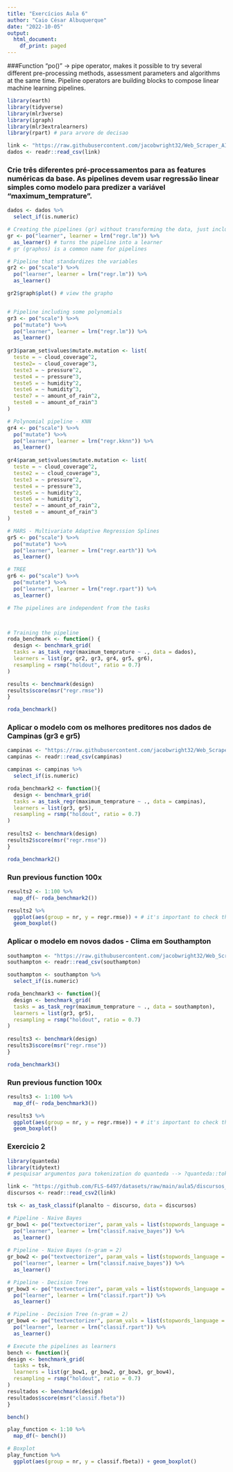 ---
title: "Exercícios Aula 6"
author: "Caio César Albuquerque"
date: "2022-10-05"
output:
  html_document:
    df_print: paged
---
###Function "po()" -> pipe operator, makes it possible to try several different pre-processing methods, assessment parameters and algorithms at the same time. Pipeline operators are building blocks to compose linear machine learning pipelines.


```{r}
library(earth)
library(tidyverse)
library(mlr3verse)
library(igraph)
library(mlr3extralearners)
library(rpart) # para arvore de decisao
```


```{r}
link <- "https://raw.githubusercontent.com/jacobwright32/Web_Scraper_AI_Core_Project/bb4865ae568e23ab8fadb6ea58cf117df2164ef3/web%20scraping/Cleaned%20Data/Brazil_Sao%20Bernardo%20Do%20Campo_Cleaned.csv"
dados <- readr::read_csv(link)
```

### Crie três diferentes pré-processamentos para as features numéricas da base. As pipelines devem usar regressão linear simples como modelo para predizer a variável "maximum_temprature".
```{r}
dados <- dados %>% 
  select_if(is.numeric)

# Creating the pipelines (gr) without transforming the data, just including a linear model.
gr <- po("learner", learner = lrn("regr.lm")) %>% 
  as_learner() # turns the pipeline into a learner
# gr (graphos) is a common name for pipelines

# Pipeline that standardizes the variables
gr2 <- po("scale") %>>% 
  po("learner", learner = lrn("regr.lm")) %>% 
  as_learner()

gr2$graph$plot() # view the grapho


# Pipeline including some polynomials
gr3 <- po("scale") %>>% 
  po("mutate") %>>% 
  po("learner", learner = lrn("regr.lm")) %>% 
  as_learner()
 
gr3$param_set$values$mutate.mutation <- list(
  teste = ~ cloud_coverage^2,
  teste2= ~ cloud_coverage^3,
  teste3 = ~ pressure^2,
  teste4 = ~ pressure^3,
  teste5 = ~ humidity^2,
  teste6 = ~ humidity^3,
  teste7 = ~ amount_of_rain^2,
  teste8 = ~ amount_of_rain^3
)

# Polynomial pipeline - KNN
gr4 <- po("scale") %>>% 
  po("mutate") %>>% 
  po("learner", learner = lrn("regr.kknn")) %>% 
  as_learner()
 
gr4$param_set$values$mutate.mutation <- list(
  teste = ~ cloud_coverage^2,
  teste2 = ~ cloud_coverage^3,
  teste3 = ~ pressure^2,
  teste4 = ~ pressure^3,
  teste5 = ~ humidity^2,
  teste6 = ~ humidity^3,
  teste7 = ~ amount_of_rain^2,
  teste8 = ~ amount_of_rain^3
)

# MARS - Multivariate Adaptive Regression Splines
gr5 <- po("scale") %>>%
  po("mutate") %>>%
  po("learner", learner = lrn("regr.earth")) %>% 
  as_learner()

# TREE
gr6 <- po("scale") %>>%
  po("mutate") %>>%
  po("learner", learner = lrn("regr.rpart")) %>% 
  as_learner()

# The pipelines are independent from the tasks



# Training the pipeline
roda_benchmark <- function() {
  design <- benchmark_grid(
  tasks = as_task_regr(maximum_temprature ~ ., data = dados),
  learners = list(gr, gr2, gr3, gr4, gr5, gr6),
  resampling = rsmp("holdout", ratio = 0.7)
)

results <- benchmark(design)
results$score(msr("regr.rmse"))
}

roda_benchmark()
```


### Aplicar o modelo com os melhores preditores nos dados de Campinas (gr3 e gr5)
```{r}
campinas <- "https://raw.githubusercontent.com/jacobwright32/Web_Scraper_AI_Core_Project/bb4865ae568e23ab8fadb6ea58cf117df2164ef3/web%20scraping/Cleaned%20Data/Brazil_Sao%20Bernardo%20Do%20Campo_Cleaned.csv"
campinas <- readr::read_csv(campinas)

campinas <- campinas %>% 
  select_if(is.numeric)

roda_benchmark2 <- function(){
  design <- benchmark_grid(
  tasks = as_task_regr(maximum_temprature ~ ., data = campinas),
  learners = list(gr3, gr5),
  resampling = rsmp("holdout", ratio = 0.7)
)
  
results2 <- benchmark(design)
results2$score(msr("regr.rmse"))
}

roda_benchmark2()
```

### Run previous function 100x
```{r}
results2 <- 1:100 %>% 
  map_df(~ roda_benchmark2())

results2 %>% 
  ggplot(aes(group = nr, y = regr.rmse)) + # it's important to check the data results to select the variables 
  geom_boxplot()
```

### Aplicar o modelo em novos dados - Clima em Southampton
```{r}
southampton <- "https://raw.githubusercontent.com/jacobwright32/Web_Scraper_AI_Core_Project/master/web%20scraping/Cleaned%20Data/United%20Kingdom_Southampton_Cleaned.csv"
southampton <- readr::read_csv(southampton)

southampton <- southampton %>% 
  select_if(is.numeric)

roda_benchmark3 <- function(){
  design <- benchmark_grid(
  tasks = as_task_regr(maximum_temprature ~ ., data = southampton),
  learners = list(gr3, gr5),
  resampling = rsmp("holdout", ratio = 0.7)
)
  
results3 <- benchmark(design)
results3$score(msr("regr.rmse"))
}

roda_benchmark3()
```

### Run previous function 100x
```{r}
results3 <- 1:100 %>% 
  map_df(~ roda_benchmark3())

results3 %>% 
  ggplot(aes(group = nr, y = regr.rmse)) + # it's important to check the data results to select the variables 
  geom_boxplot()
```



### Exercicio 2
```{r}
library(quanteda)
library(tidytext)
# pesquisar argumentos para tokenization do quanteda --> ?quanteda::tokens
```

```{r}
link <- "https://github.com/FLS-6497/datasets/raw/main/aula5/discursos_presidenciais.csv"
discursos <- readr::read_csv2(link) 
```


```{r}
tsk <- as_task_classif(planalto ~ discurso, data = discursos)

# Pipeline - Naive Bayes
gr_bow1 <- po("textvectorizer", param_vals = list(stopwords_language = "pt"), remove_punct = TRUE, remove_numbers = TRUE, remove_symbols = TRUE, min_termfreq = 20) %>>%
  po("learner", learner = lrn("classif.naive_bayes")) %>% 
  as_learner()
 
# Pipeline - Naive Bayes (n-gram = 2)
gr_bow2 <- po("textvectorizer", param_vals = list(stopwords_language = "pt"), remove_punct = TRUE, remove_numbers = TRUE, remove_symbols = TRUE, min_termfreq = 20, n = 2) %>>%
  po("learner", learner = lrn("classif.naive_bayes")) %>% 
  as_learner()

# Pipeline - Decision Tree 
gr_bow3 <- po("textvectorizer", param_vals = list(stopwords_language = "pt"), remove_punct = TRUE, remove_numbers = TRUE, remove_symbols = TRUE, min_termfreq = 20) %>>%
  po("learner", learner = lrn("classif.rpart")) %>% 
  as_learner()

# Pipeline - Decision Tree (n-gram = 2)
gr_bow4 <- po("textvectorizer", param_vals = list(stopwords_language = "pt"), remove_punct = TRUE, remove_numbers = TRUE, remove_symbols = TRUE, min_termfreq = 20, n = 2) %>>%
  po("learner", learner = lrn("classif.rpart")) %>% 
  as_learner()

# Execute the pipelines as learners
bench <- function(){
design <- benchmark_grid(
  tasks = tsk,
  learners = list(gr_bow1, gr_bow2, gr_bow3, gr_bow4),
  resampling = rsmp("holdout", ratio = 0.7)
)
resultados <- benchmark(design)
resultados$score(msr("classif.fbeta"))
}

bench()

play_function <- 1:10 %>% 
  map_df(~ bench())

# Boxplot
play_function %>% 
  ggplot(aes(group = nr, y = classif.fbeta)) + geom_boxplot()
```

